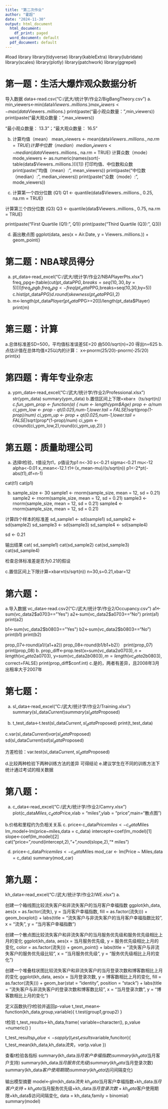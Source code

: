 ---
title: "第二次作业"
author: "霍超"
date: "2024-11-30"
output: html_document
  html_document:
    df_print: paged
  word_document: default
  pdf_document: default
---

#load library
library(tidyverse)
library(kableExtra)
library(lubridate)
library(scales)
library(plotly)
library(patchwork)
library(ggrepel)

# 第一题：生活大爆炸观众数据分析

导入数据
data<-read.csv("C:/武大/统计学/作业2/BigBangTheory.csv")
a.
min_viewers<-min(data$Viewers..millions.)
max_viewers<-max(data$Viewers..millions.)
print(paste("最小观众数量：",min_viewers))
print(paste("最大观众数量：",max_viewers))

"最小观众数量： 13.3"；"最大观众数量： 16.5"

b.
计算均值（mean）
mean_viewers <- mean(data$Viewers..millions., na.rm = TRUE)
计算中位数（median）
median_viewers <- median(data$Viewers..millions., na.rm = TRUE)
计算众数（mode）
mode_viewers <- as.numeric(names(sort(-table(data$Viewers..millions.)))[1])
打印均值、中位数和众数
print(paste("均值（mean）:", mean_viewers))
print(paste("中位数（median）:", median_viewers))
print(paste("众数（mode）:", mode_viewers))

c.
计算第一个四分位数 (Q1)
Q1 <- quantile(data$Viewers..millions., 0.25, na.rm = TRUE)

计算第三个四分位数 (Q3)
Q3 <- quantile(data$Viewers..millions., 0.75, na.rm = TRUE)

print(paste("First Quartile (Q1):", Q1))
print(paste("Third Quartile (Q3):", Q3))

d.
画出散点图
ggplot(data, aes(x = Air.Date, y = Viewers..millions.)) +
  geom_point() 
  
# 第二题：NBA球员得分
a.
pt_data<-read_excel("C:/武大/统计学/作业2/NBAPlayerPts.xlsx")
freq_ppg<-(table(cut(pt_data$PPG,breaks = seq(10,30,by=5))))
freq_ppg
b.freq_ppg<-freq(pt_data$PPG,breaks=seq(10,30,by=5))
c.hist(pt_data$PPG)
d.round(skewness(pt_data$PPG),2)
e.
m<-length(pt_data$Player[pt_data$PPG>=20])/length(pt_data$Player)
print(m)

# 第三题：计算
  
a.总体标准差SD=500，平均值标准误差SE=20
由500/sqrt(n)=20 得出n=625
b.点估计值在总体均值±25以内的计算：
x<-pnorm(25/20)-pnorm(-25/20)
print(x)

# 第四题：青年专业杂志
a.
ypm_data<-read_excel("C:/武大/统计学/作业2/Professional.xlsx")
str(ypm_data)
summary(ypm_data)
b.置信区间上下限=xbar±（t*s/sqrt(n))
c.fun_ypm_prop <- function(a) {
  num <- length(ypm$Age)
  prop <- a/num
  ci_ypm_low <- prop - qt(0.025,num-1,lower.tail = FALSE)*sqrt(prop*(1-prop)/num)
  ci_ypm_up <- prop + qt(0.025,num-1,lower.tail = FALSE)*sqrt(prop*(1-prop)/num)
  ci_ypm <- c(round(ci_ypm_low,2),round(ci_ypm_up,2))
}


# 第五题：质量助理公司
a. 选择t检验，t值设为t1，p值设为p1
n<-30
s<-0.21
sigma<-0.21
mu<-12
alpha<-0.01
x_mean<-12.1
t1<-(x_mean-mu)/(s/sqrt(n))
p1<-2*pt(-abs(t1),df=n-1)

cat(t1)
cat(p1)

b.
sample_size <- 30
sample1 <- rnorm(sample_size, mean = 12, sd = 0.21)
sample2 <- rnorm(sample_size, mean = 12, sd = 0.21)
sample3 <- rnorm(sample_size, mean = 12, sd = 0.21)
sample4 <- rnorm(sample_size, mean = 12, sd = 0.21)

计算四个样本的标准差
sd_sample1 <- sd(sample1)
sd_sample2 <- sd(sample2)
sd_sample3 <- sd(sample3)
sd_sample4 <- sd(sample4)

sd <- 0.21

输出结果
cat( sd_sample1)
cat(sd_sample2)
cat(sd_sample3)
cat(sd_sample4)

检查总体标准差是否为0.21的假设

c.置信区间上下限计算=xbar±t(s/sqrt(n))
n=30,s=0.21,xbar=12

# 第六题：
a.导入数据
vc_data<-read.csv2("C:/武大/统计学/作业2/Occupancy.csv")
a1<-sum(vc_data2$a0703=="Yes")
a2<-sum(vc_data2$a0703=="No")
print(a1)
print(a2)

b1<-sum(vc_data2$b0803=="Yes")
b2<-sum(vc_data2$b0803=="No")
print(b1)
print(b2)

prop_07<-round(a1/(a1+a2))
prop_08<-round(b1/b1+b2)）
print(prop_07)
print(prop_08)
b.
prop_diff<-prop.test(x=sum(vc_data2$a0703),n=length(vc_data2$a0703),
                     y=sum(vc_data2$b0803),m=length(vc_data2$b0803),
                           correct=FALSE)
print(prop_diff$conf.int)
c.是的，两者有差异，且2008年3月出租率大于2007年

# 第七题：
a.
sl_data<-read_excel("C:/武大/统计学/作业2/Training.xlsx")
summary(sl_data$Current)
summary(sl_data$Proposed)

b.
t_test_data<-t.test(sl_data$Current,sl_data$Proposed)
print(t_test_data)

c.var(sl_data$Current)
var(sl_data$Proposed)
sd(sl_data$Current)
sd(sl_data$Proposed)

方差检验：var.test(sl_data$Current,sl_data$Proposed)

d.比较两种检验下两种训练方法的差异 可得结论
e.建议学生在不同的训练方法下统计通过考试的相关数据

# 第八题：
a.
c_data<-read_excel("C:/武大/统计学/作业2/Camry.xlsx")
plot(c_data$Miles,c_data$Price,xlab = "miles",ylab = "price",main="散点图")

b.价格和里程约为负相关关系
c.
price<-c_data$Price
miles<-c_data$Miles
lm_model<-lm(price~miles,data = c_data)
intercept<-coef(lm_model)[1]
slope<-coef(lm_model)[2]
cat("price=",round(intercept,2),"+",round(slope,2),"* miles")

d.
price<-c_data$Price
miles<-c_data$Miles
mod_car <- lm(Price ~ Miles,data = c_data)
summary(mod_car)

# 第九题：
kh_data<-read_excel("C:/武大/统计学/作业2/WE.xlsx")
a.

创建一个箱线图比较流失客户和非流失客户的当月客户幸福指数
  ggplot(kh_data, aes(x = as.factor(流失), y = 当月客户幸福指数, fill = as.factor(流失))) +
    geom_boxplot() +
    labs(title = "流失客户与非流失客户的当月客户幸福指数比较", x = "流失", y = "当月客户幸福指数")
  
  创建一个散点图比较流失客户和非流失客户的当月服务优先级和服务优先级相比上月的变化
  ggplot(kh_data, aes(x = 当月服务优先级, y = 服务优先级相比上月的变化, color = as.factor(流失))) +
    geom_point() +
    labs(title = "流失客户与非流失客户的服务优先级比较", x = "当月服务优先级", y = "服务优先级相比上月的变化")
  
   创建一个堆叠柱状图比较流失客户和非流失客户的当月登录次数和博客数相比上月的变化
  ggplot(kh_data, aes(x = 当月登录次数, y = 博客数相比上月的变化, fill = as.factor(流失))) +
    geom_bar(stat = "identity", position = "stack") +
    labs(title = "流失客户与非流失客户的登录次数和博客数比较", x = "当月登录次数", y = "博客数相比上月的变化")
  

定义函数执行t检验并返回p-value
t_test_mean<-function(kh_data,group,variable){
t.test(group1,group2)
}

t检验
t_test_results<-kh_data,frame(
  variable=character(),
  p_value =numeric()
)

t_test_results$p_value<-sapply(t_test_results$variable,funciton){
t_test_mean(kh_data,kh_data$流失，var)$p.value
})

查看t检验各指标
summary(kh_data$当月客户幸福指数)
summary(kh_data$当月客户支持)
summary(kh_data$当月服务优先级)
summary(kh_data$当月登录次数)
summary(kh_data$客户使用期限)
summary(kh_data$访问间隔变化)

输出模型摘要
model<-glm(kh_data$流失~kh_data$当月客户幸福指数+kh_data$当月客户支持+kh_data$当月服务优先级+kh_data$当月登录次数+kh_data$客户使用期限+kh_data$访问间隔变化,
           data = kh_data,family = binomial)
summary(model)

